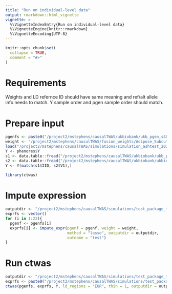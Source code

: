 ```yaml
---
title: "Run on individual-level data"
output: rmarkdown::html_vignette
vignette: >
  %\VignetteIndexEntry{Run on individual-level data}
  %\VignetteEngine{knitr::rmarkdown}
  %\VignetteEncoding{UTF-8}
---
```


```r
knitr::opts_chunk$set(
  collapse = TRUE,
  comment = "#>"
)
```

# Requirements

Weights and LD refernce ID should have same meaning and ref/alt allele info needs to match. Y sample order and pgen sample order should match.

# Prepare input

```r
pgenfs <- paste0("/project2/mstephens/causalTWAS/ukbiobank/ukb_pgen_s40.22/ukb_chr", 1:22, "_s40.22_thinned.pgen")
weight <- "/project2/mstephens/causalTWAS/fusion_weights/Adipose_Subcutaneous"
load("/project2/mstephens/causalTWAS/simulations/simulation_ashtest_20201001/simu_20201001-1-1-pheno.Rd")
Y <- phenores$Y
s1 <- data.table::fread("/project2/mstephens/causalTWAS/ukbiobank/ukb_pgen_s40.22/ukb_chr10_s40.22.psam")
s2 <- data.table::fread("/project2/mstephens/causalTWAS/ukbiobank/ukbiobank_samples_s40.22.txt")
Y <- Y[match(s1$IID, s2$V1),]
```


```r
library(ctwas)
```

# Impute expression
```r
outputdir <- "/project2/mstephens/causalTWAS/simulations/test_package_temp"
exprfs <- vector()
for (i in 1:22){
  pgenf <- pgenfs[i]
  exprfs[i] <- impute_expr(pgenf = pgenf, weight = weight,
                           method = "lasso", outputdir = outputdir,
                           outname = "test")
}
```

# Run ctwas 
```r
outputdir <- "/project2/mstephens/causalTWAS/simulations/test_package_temp"
exprfs <- paste0("/project2/mstephens/causalTWAS/simulations/test_package_temp/test_chr", 1:22, ".expr.gz")
ctwas(pgenfs, exprfs, Y, ld_regions = "EUR", thin = 1, outputdir = outputdir, outname = "test", ncore = 14)
```
